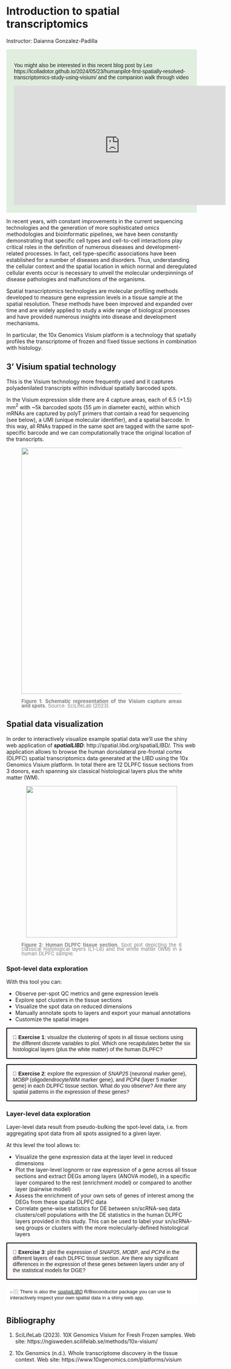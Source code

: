# Introduction to spatial transcriptomics

Instructor: Daianna Gonzalez-Padilla

<div style="background-color:#E0EEE0; padding:20px; font-family: sans-serif">

You might also be interested in this recent blog post by Leo https://lcolladotor.github.io/2024/05/23/humanpilot-first-spatially-resolved-transcriptomics-study-using-visium/ and the companion walk through video

<iframe width="560" height="315" src="https://www.youtube.com/embed/HGioWKuI3ek?si=Bq5FT1UphMSQRO-E" title="YouTube video player" frameborder="0" allow="accelerometer; autoplay; clipboard-write; encrypted-media; gyroscope; picture-in-picture; web-share" referrerpolicy="strict-origin-when-cross-origin" allowfullscreen></iframe>

</div>

In recent years, with constant improvements in the current sequencing technologies and the generation of more sophisticated omics methodologies and bioinformatic pipelines, we have been constantly demonstrating that specific cell types and cell-to-cell interactions play critical roles in the definition of numerous diseases and development-related processes. In fact, cell type-specific associations have been established for a number of diseases and disorders. Thus, understanding the cellular context and the spatial location in which normal and deregulated cellular events occur is necessary to unveil the molecular underpinnings of disease pathologies and malfunctions of the organisms.

Spatial transcriptomics technologies are molecular profiling methods developed to measure gene expression levels in a tissue sample at the spatial resolution. These methods have been improved and expanded over time and are widely applied to study a wide range of biological processes and have provided numerous insights into disease and development mechanisms. 

In particular, the 10x Genomics Visium platform is a technology that spatially profiles the transcriptome of frozen and fixed tissue sections in combination with histology.

## 3' Visium spatial technology
This is the Visium technology more frequently used and it captures polyadenilated transcripts within individual spatially barcoded spots.

In the Visium expression slide there are 4 capture areas, each of 6.5 (+1.5) mm$^2$ with ~5k barcoded spots (55 µm in diameter each), within which mRNAs are captured by polyT primers that contain a read for sequencing (see below), a UMI (unique molecular identifier), and a spatial barcode. In this way, all RNAs trapped in the same spot are tagged with the same spot-specific barcode and we can computationally trace the original location of the transcripts.

<div style="text-align: center">
<figure>
    <img src="Figures/Visium_tech.png" width="650px" align=center/>
        <figcaption style="color: gray; line-height: 0.9; text-align: justify; caption-side: bottom">
            <font size="-1.8">
                <b>Figure 1</b>: <b> Schematic representation of the Visium capture areas and spots.</b> Source: SciLifeLab (2023). 
                
</font>
</figcaption>
</figure>
</div>

## Spatial data visualization
In order to interactively visualize example spatial data we'll use the shiny web application of ***spatialLIBD***: http://spatial.libd.org/spatialLIBD/. This web application allows to browse the human dorsolateral pre-frontal cortex (DLPFC) spatial transcriptomics data generated at the LIBD using the 10x Genomics Visium platform. In total there are 12 DLPFC tissue sections from 3 donors, each spanning six classical histological layers plus the white matter (WM). 

<div style="text-align: center">
<figure>
    <img src="Figures/sample_DLPFC.png" width="400px" align=center/>
        <figcaption style="color: gray; line-height: 0.9; text-align: justify; caption-side: bottom">
            <font size="-1.8">
                <b>Figure 2</b>: <b> Human DLPFC tissue section</b>. Spot plot depicting the 6 classical histological layers (L1-L6) and the white matter (WM) in a human DLPFC sample. 
                
</font>
</figcaption>
</figure>
</div>


### Spot-level data exploration
With this tool you can:

* Observe per-spot QC metrics and gene expression levels
* Explore spot clusters in the tissue sections
* Visualize the spot data on reduced dimensions 
* Manually annotate spots to layers and export your manual annotations
* Customize the spatial images


<style>
p.exercise {
background-color: #FFFAFA;
padding: 15px;
border: 2px solid black;
margin-left: 0px;
border-radius: 1px;
font-family: sans-serif;
}
</style>


<p class="exercise">
📝 **Exercise 1**: visualize the clustering of spots in all tissue sections using the different discrete variables to plot. Which one recapitulates better the six histological layers (plus the white matter) of the human DLPFC? 
</p>

<p class="exercise">
📝 **Exercise 2**: explore the expression of *SNAP25* (neuronal marker gene), *MOBP* (oligodendrocyte/WM marker gene), and *PCP4* (layer 5 marker gene) in each DLPFC tissue section. What do you observe? Are there any spatial patterns in the expression of these genes?
</p>


### Layer-level data exploration
Layer-level data result from pseudo-bulking the spot-level data, i.e. from aggregating spot data from all spots assigned to a given layer.

At this level the tool allows to:

* Visualize the gene expression data at the layer level in reduced dimensions
* Plot the layer-level lognorm or raw expression of a gene across all tissue sections and extract DEGs among layers (ANOVA model), in a specific layer compared to the rest (enrichment model) or compared to another layer (pairwise model)
* Assess the enrichment of your own sets of genes of interest among the DEGs from these spatial DLPFC data
* Correlate gene-wise statistics for DE between sn/scRNA-seq data clusters/cell populations with the DE statistics in the human DLPFC layers provided in this study. This can be used to label your sn/scRNA-seq groups or clusters with the more molecularly-defined histological layers


<p class="exercise">
📝 **Exercise 3**: plot the expression of *SNAP25*, *MOBP*, and *PCP4* in the different layers of each DLPFC tissue section. Are there any significant differences in the expression of these genes between layers under any of the statistical models for DGE?
</p>



<style>
p.link{
background-color: #FFFFFF;
padding: 10px;
border: 0px solid black;
margin-left: 0px;
border-radius: 1px;
font-size: 13px;
font-family: sans-serif;
}
</style>


<p class="link">
    👉🏼 There is also the [*spatialLIBD*](https://bioconductor.org/packages/release/data/experiment/html/spatialLIBD.html) R/Bioconductor package you can use to interactively inspect your own spatial data in a shiny web app. 
</p>


## Bibliography {-}

1. SciLifeLab (2023). 10X Genomics Visium for Fresh Frozen samples. Web site: https://ngisweden.scilifelab.se/methods/10x-visium/

2. 10x Genomics (n.d.). Whole transcriptome discovery in the tissue context. Web site: https://www.10xgenomics.com/platforms/visium 
